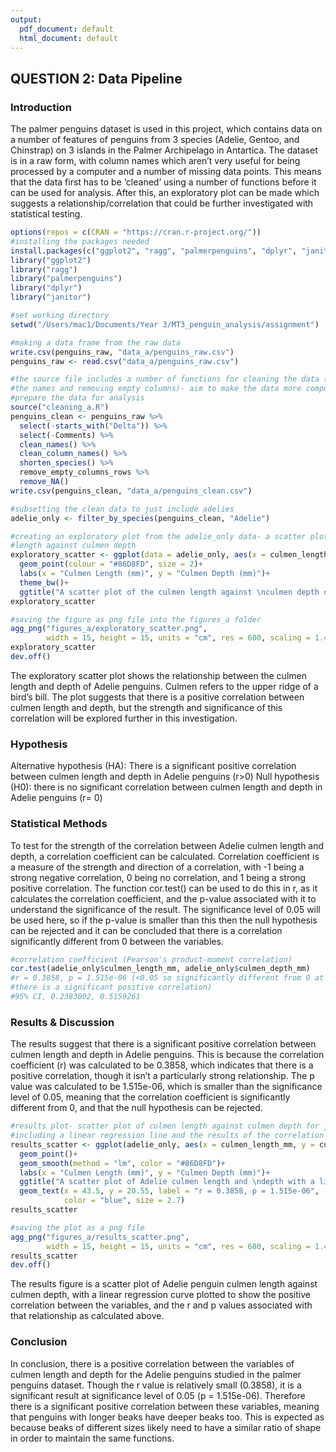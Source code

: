 ```yaml
---
output:
  pdf_document: default
  html_document: default
---
```

## QUESTION 2: Data Pipeline

### Introduction
The palmer penguins dataset is used in this project, which contains data on a number of features of penguins from 3 species (Adelie, Gentoo, and Chinstrap) on 3 islands in the Palmer Archipelago in Antartica. The dataset is in a raw form, with column names which aren't very useful for being processed by a computer and a number of missing data points. This means that the data first has to be 'cleaned' using a number of functions before it can be used for analysis. After this, an exploratory plot can be made which suggests a relationship/correlation that could be further investigated with statistical testing.

```r
options(repos = c(CRAN = "https://cran.r-project.org/"))
#installing the packages needed
install.packages(c("ggplot2", "ragg", "palmerpenguins", "dplyr", "janitor"))
library("ggplot2")
library("ragg")
library("palmerpenguins")
library("dplyr")
library("janitor")

#set working directory
setwd("/Users/mac1/Documents/Year 3/MT3_penguin_analysis/assignment")
```
```r
#making a data frame from the raw data 
write.csv(penguins_raw, "data_a/penguins_raw.csv")
penguins_raw <- read.csv("data_a/penguins_raw.csv")

#the source file includes a number of functions for cleaning the data (e.g. shortening 
#the names and removing empty columns)- aim to make the data more computer readable and
#prepare the data for analysis 
source("cleaning_a.R")
penguins_clean <- penguins_raw %>%
  select(-starts_with("Delta")) %>%
  select(-Comments) %>%
  clean_names() %>% 
  clean_column_names() %>% 
  shorten_species() %>% 
  remove_empty_columns_rows %>% 
  remove_NA()
write.csv(penguins_clean, "data_a/penguins_clean.csv")

#subsetting the clean data to just include adelies 
adelie_only <- filter_by_species(penguins_clean, "Adelie")

#creating an exploratory plot from the adelie_only data- a scatter plot of culmen 
#length against culmen depth 
exploratory_scatter <- ggplot(data = adelie_only, aes(x = culmen_length_mm, y = culmen_depth_mm))+
  geom_point(colour = "#86D8FD", size = 2)+
  labs(x = "Culmen Length (mm)", y = "Culmen Depth (mm)")+
  theme_bw()+
  ggtitle("A scatter plot of the culmen length against \nculmen depth of Adelie penguins")
exploratory_scatter
```
```r
#saving the figure as png file into the figures_a folder
agg_png("figures_a/exploratory_scatter.png", 
        width = 15, height = 15, units = "cm", res = 600, scaling = 1.4)
exploratory_scatter
dev.off()
```

The exploratory scatter plot shows the relationship between the culmen length and depth of Adelie penguins. Culmen refers to the upper ridge of a bird's bill. The plot suggests that there is a positive correlation between culmen length and depth, but the strength and significance of this correlation will be explored further in this investigation. 

### Hypothesis
Alternative hypothesis (HA): There is a significant positive correlation between culmen length and depth in Adelie penguins (r>0)
Null hypothesis (H0): there is no significant correlation between culmen length and depth in Adelie penguins (r= 0)

### Statistical Methods
To test for the strength of the correlation between Adelie culmen length and depth, a correlation coefficient can be calculated. Correlation coefficient is a measure of the strength and direction of a correlation, with -1 being a strong negative correlation, 0 being no correlation, and 1 being a strong positive correlation. The function cor.test() can be used to do this in r, as it calculates the correlation coefficient, and the p-value associated with it to understand the significance of the result. The significance level of 0.05 will be used here, so if the p-value is smaller than this then the null hypothesis can be rejected and it can be concluded that there is a correlation significantly different from 0 between the variables.

```r
#correlation coefficient (Pearson's product-moment correlation)
cor.test(adelie_only$culmen_length_mm, adelie_only$culmen_depth_mm) 
#r = 0.3858, p = 1.515e-06 (<0.05 so significantly different from 0 at this level, 
#there is a significant positive correlation)
#95% CI, 0.2383002, 0.5159261

```

### Results & Discussion
The results suggest that there is a significant positive correlation between culmen length and depth in Adelie penguins. This is because the correlation coefficient (r) was calculated to be 0.3858, which indicates that there is a positive correlation, though it isn't a particularly strong relationship. The p value was calculated to be 1.515e-06, which is smaller than the significance level of 0.05, meaning that the correlation coefficient is significantly different from 0, and that the null hypothesis can be rejected. 
```r
#results plot- scatter plot of culmen length against culmen depth for just Adelies- 
#including a linear regression line and the results of the correlation coefficient test
results_scatter <- ggplot(adelie_only, aes(x = culmen_length_mm, y = culmen_depth_mm))+
  geom_point()+
  geom_smooth(method = "lm", color = "#86D8FD")+
  labs(x = "Culmen Length (mm)", y = "Culmen Depth (mm)")+
  ggtitle("A scatter plot of Adelie culmen length and \ndepth with a linear regression line")+
  geom_text(x = 43.5, y = 20.55, label = "r = 0.3858, p = 1.515e-06", 
            color = "blue", size = 2.7) 
results_scatter
```
```r
#saving the plot as a png file
agg_png("figures_a/results_scatter.png", 
        width = 15, height = 15, units = "cm", res = 600, scaling = 1.4)
results_scatter
dev.off()
```

The results figure is a scatter plot of Adelie penguin culmen length against culmen depth, with a linear regression curve plotted to show the positive correlation between the variables, and the r and p values associated with that relationship as calculated above. 

### Conclusion
In conclusion, there is a positive correlation between the variables of culmen length and depth for the Adelie penguins studied in the palmer penguins dataset. Though the r value is relatively small (0.3858), it is a significant result at significance level of 0.05 (p = 1.515e-06). Therefore there is a significant positive correlation between these variables, meaning that penguins with longer beaks have deeper beaks too. This is expected as because beaks of different sizes likely need to have a similar ratio of shape in order to maintain the same functions. 